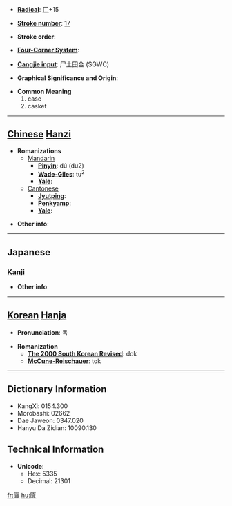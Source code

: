 * '''[[Wiktionary:Chinese radical index| Radical]]''': [[Wiktionary:Chinese radical index 匚|匚]]+15

* '''[[Wiktionary:Chinese total strokes index|Stroke number]]''': [[Wiktionary:Chinese total strokes index 17|17]]

* '''Stroke order''': 

* '''[[Wiktionary:Chinese four corner index|Four-Corner System]]''': 

* '''[[Wiktionary:Chinese Cangjie index|Cangjie input]]''': 尸土田金 (SGWC)

* '''Graphical Significance and Origin''': 

* '''Common Meaning'''
*#case
*# casket


----

== [[Chinese]] [[Hanzi]] ==

* '''Romanizations'''
** [[Mandarin]]
*** '''[[Pinyin]]''': dú (du2)
*** '''[[Wade-Giles]]''': tu<sup>2</sup>
*** '''[[Yale]]''': 
**[[Cantonese]]
***'''[[Jyutping]]''':
***'''[[Penkyamp]]''': 
***'''[[Yale]]''': 

* '''Other info''': 

----

==Japanese==
===[[Kanji]]===
{{kanji|on readings=[[とく]] (toku), [[どく]] (doku)|kun readings=[[ひつ]] (hitsu), [[はこ]] (hako)}}

* '''Other info''':  

----

== [[Korean]] [[Hanja]] ==

* '''Pronunciation''': 독

* '''Romanization'''
** '''[[The 2000 South Korean Revised Romanization|The 2000 South Korean Revised]]''': dok
** '''[[McCune-Reischauer]]''': tok

----

== Dictionary Information ==

* KangXi: 0154.300
* Morobashi: 02662
* Dae Jaweon: 0347.020
* Hanyu Da Zidian: 10090.130

== Technical Information ==

* '''Unicode''':
** Hex: 5335
** Decimal: 21301

[[fr:匵]]
[[hu:匵]]